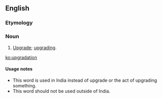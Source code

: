 ==English==

===Etymology===
{{suffix|upgrade|ation}}

===Noun===
{{en-noun}}

# {{computing|nonstandard|proscribed|chiefly|India}} [[upgrade#noun|Upgrade]]; [[upgrading]].

[[ko:upgradation]]

====Usage notes====
* This word is used in India instead of upgrade or the act of upgrading something.
* This word should not be used outside of India.
